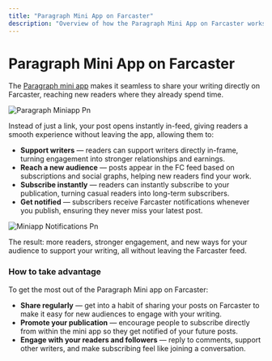 ```yaml
---
title: "Paragraph Mini App on Farcaster"
description: "Overview of how the Paragraph Mini App on Farcaster works and the value it brings."
---
```


# **Paragraph Mini App on Farcaster**

The [Paragraph mini app](https://farcaster.xyz/miniapps/LmKmOXHLnXu9/paragraph) makes it seamless to share your writing directly on Farcaster, reaching new readers where they already spend time.

![Paragraph Miniapp Pn](/images/paragraph-miniapp.png)

Instead of just a link, your post opens instantly in-feed, giving readers a smooth experience without leaving the app, allowing them to:

- **Support writers** — readers can support writers directly in-frame, turning engagement into stronger relationships and earnings.
- **Reach a new audience** — posts appear in the FC feed based on subscriptions and social graphs, helping new readers find your work.
- **Subscribe instantly** — readers can instantly subscribe to your publication, turning casual readers into long-term subscribers.
- **Get notified** — subscribers receive Farcaster notifications whenever you publish, ensuring they never miss your latest post.

![Miniapp Notifications Pn](/images/miniapp-notifications.png)

The result: more readers, stronger engagement, and new ways for your audience to support your writing, all without leaving the Farcaster feed.

### **How to take advantage**

To get the most out of the Paragraph Mini app on Farcaster:

- **Share regularly** — get into a habit of sharing your posts on Farcaster to make it easy for new audiences to engage with your writing.
- **Promote your publication** — encourage people to subscribe directly from within the mini app so they get notified of your future posts.
- **Engage with your readers and followers** — reply to comments, support other writers, and make subscribing feel like joining a conversation.
